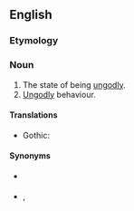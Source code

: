 ==English==

===Etymology===
{{suffix|en|ungodly|ness}}

===Noun===
{{en-noun|~}}

# The state of being [[ungodly]].
# [[ungodly|Ungodly]] behaviour.

====Translations====
{{trans-top|state of being ungodly}}
* Gothic: {{t|got|𐌰𐍆𐌲𐌿𐌳𐌴𐌹|f}}
{{trans-mid}}
{{trans-bottom}}

====Synonyms====
* {{sense|state of being ungodly}} {{l|en|afgodness}}
* {{sense|ungodly behavior}} {{l|en|impiety}}, {{l|en|afgodness}}